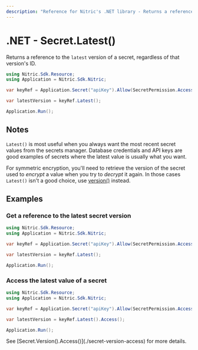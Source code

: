 ```yaml
---
description: "Reference for Nitric's .NET library - Returns a reference to the latest version of a secret, regardless of that version's ID."
---
```


# .NET - Secret.Latest()

Returns a reference to the `latest` version of a secret, regardless of that version's ID.

```csharp
using Nitric.Sdk.Resource;
using Application = Nitric.Sdk.Nitric;

var keyRef = Application.Secret("apiKey").Allow(SecretPermission.Access);

var latestVersion = keyRef.Latest();

Application.Run();
```

## Notes

`Latest()` is most useful when you always want the most recent secret values from the secrets manager. Database credentials and API keys are good examples of secrets where the latest value is usually what you want.

For symmetric encryption, you'll need to retrieve the version of the secret used to _encrypt_ a value when you try to _decrypt_ it again. In those cases `Latest()` isn't a good choice, use [version()](./secret-version) instead.

## Examples

### Get a reference to the latest secret version

```csharp
using Nitric.Sdk.Resource;
using Application = Nitric.Sdk.Nitric;

var keyRef = Application.Secret("apiKey").Allow(SecretPermission.Access);

var latestVersion = keyRef.Latest();

Application.Run();
```

### Access the latest value of a secret

```csharp
using Nitric.Sdk.Resource;
using Application = Nitric.Sdk.Nitric;

var keyRef = Application.Secret("apiKey").Allow(SecretPermission.Access);

var latestVersion = keyRef.Latest().Access();

Application.Run();
```

<Note>
  See [Secret.Version().Access()](./secret-version-access) for more details.
</Note>
